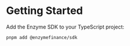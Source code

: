 # Getting Started

Add the Enzyme SDK to your TypeScript project:

```bash
pnpm add @enzymefinance/sdk
```
